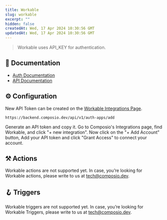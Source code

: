 ```yaml
---
title: Workable
slug: workable
excerpt: ""
hidden: false
createdAt: Wed, 17 Apr 2024 10:30:56 GMT
updatedAt: Wed, 17 Apr 2024 10:30:56 GMT
--- 
```

> Workable uses API_KEY for authentication.
## 📔 Documentation

- [Auth Documentation](https://workable.readme.io/reference/generate-an-access-token#generate-an-api-access-token)
- [API Documentation](https://workable.readme.io/reference)

## ⚙️ Configuration

<Tip>New API Token can be created on the [Workable Integrations Page](https://composio.workable.com/backend/settings/integrations).</Tip>


```
https://backend.composio.dev/api/v1/auth-apps/add
```

Generate an API token and copy it. Go to Composio's Integrations page, find Workable, and click "+ new integration". Now click on the "+ Add Account" button, Add your API token and click "Grant Access" to connect your account.


## ⚒️ Actions

Workable actions are not supported yet. In case, you’re looking for Workable actions, please write to us at tech@composio.dev.

## 🪝 Triggers

Workable triggers are not supported yet. In case, you’re looking for Workable Triggers, please write to us at tech@composio.dev.
